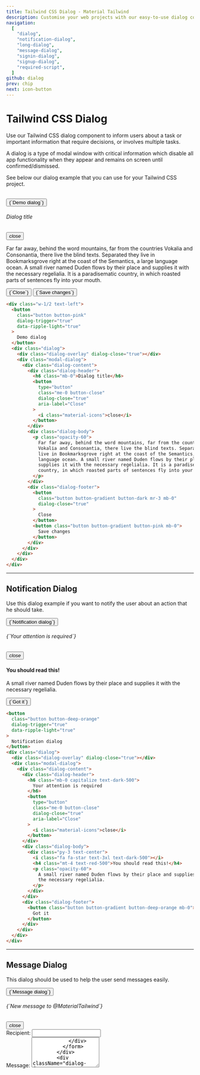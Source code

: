 ```yaml
---
title: Tailwind CSS Dialog - Material Tailwind
description: Customise your web projects with our easy-to-use dialog component for Tailwind CSS using Material Design guidelines.
navigation:
  [
    "dialog",
    "notification-dialog",
    "long-dialog",
    "message-dialog",
    "signin-dialog",
    "signup-dialog",
    "required-script",
  ]
github: dialog
prev: chip
next: icon-button
---
```


# Tailwind CSS Dialog

Use our Tailwind CSS dialog component to inform users about a task or important information that require decisions, or involves multiple tasks.

A dialog is a type of modal window with critical information which disable all app functionality when they appear and remains on screen until confirmed/dismissed.

See below our dialog example that you can use for your Tailwind CSS project.

<br />
<ComponentDemo id="dialog">
  <button
    className="button button-pink mx-auto flex"
    dialog-trigger="true"
    data-ripple-light="true"
  >
    {`Demo dialog`}
  </button>
  <div className="dialog">
    <div className="dialog-overlay" dialog-close="true"></div>
    <div className="modal-dialog">
      <div className="dialog-content">
        <div className="dialog-header">
          <h6 className="mb-0">Dialog title</h6>
          <button
            type="button"
            className="me-0 button-close"
            dialog-close="true"
            aria-label="Close"
          >
            <i className="material-icons">close</i>
          </button>
        </div>
        <div className="dialog-body">
          <p className="opacity-60">
            Far far away, behind the word mountains, far from the countries
            Vokalia and Consonantia, there live the blind texts. Separated they
            live in Bookmarksgrove right at the coast of the Semantics, a large
            language ocean. A small river named Duden flows by their place and
            supplies it with the necessary regelialia. It is a paradisematic
            country, in which roasted parts of sentences fly into your mouth.
          </p>
        </div>
        <div className="dialog-footer">
          <button
            className="button button-gradient button-dark mr-3 mb-0"
            dialog-close="true"
          >
            {`Close`}
          </button>
          <button className="button button-gradient button-pink mb-0">
            {`Save changes`}
          </button>
        </div>
      </div>
    </div>
  </div>
</ComponentDemo>

```html
<div class="w-1/2 text-left">
  <button
    class="button button-pink"
    dialog-trigger="true"
    data-ripple-light="true"
  >
    Demo dialog
  </button>
  <div class="dialog">
    <div class="dialog-overlay" dialog-close="true"></div>
    <div class="modal-dialog">
      <div class="dialog-content">
        <div class="dialog-header">
          <h6 class="mb-0">Dialog title</h6>
          <button
            type="button"
            class="me-0 button-close"
            dialog-close="true"
            aria-label="Close"
          >
            <i class="material-icons">close</i>
          </button>
        </div>
        <div class="dialog-body">
          <p class="opacity-60">
            Far far away, behind the word mountains, far from the countries
            Vokalia and Consonantia, there live the blind texts. Separated they
            live in Bookmarksgrove right at the coast of the Semantics, a large
            language ocean. A small river named Duden flows by their place and
            supplies it with the necessary regelialia. It is a paradisematic
            country, in which roasted parts of sentences fly into your mouth.
          </p>
        </div>
        <div class="dialog-footer">
          <button
            class="button button-gradient button-dark mr-3 mb-0"
            dialog-close="true"
          >
            Close
          </button>
          <button class="button button-gradient button-pink mb-0">
            Save changes
          </button>
        </div>
      </div>
    </div>
  </div>
</div>
```

---

## Notification Dialog

Use this dialog example if you want to notify the user about an action that he should take.

<ComponentDemo id="notification-dialog">
  <button
    className="button button-deep-orange"
    dialog-trigger="true"
    data-ripple-light="true"
  >
    {`Notification dialog`}
  </button>
  <div className="dialog">
    <div className="dialog-overlay" dialog-close="true"></div>
    <div className="modal-dialog">
      <div className="dialog-content">
        <div className="dialog-header">
          <h6 className="mb-0 capitalize text-dark-500">
            {`Your attention is required`}
          </h6>
          <button
            type="button"
            className="me-0 button-close"
            dialog-close="true"
            aria-label="Close"
          >
            <i className="material-icons">close</i>
          </button>
        </div>
        <div className="dialog-body">
          <div className="py-3 text-center">
            <i className="fa fa-star text-3xl text-dark-500"></i>
            <h4 className="mt-4 text-red-500">You should read this!</h4>
            <p className="opacity-60">
              A small river named Duden flows by their place and supplies it
              with the necessary regelialia.
            </p>
          </div>
        </div>
        <div className="dialog-footer">
          <button className="button button-gradient button-pink mb-0">
            {`Got it`}
          </button>
        </div>
      </div>
    </div>
  </div>
</ComponentDemo>

```html
<button
  class="button button-deep-orange"
  dialog-trigger="true"
  data-ripple-light="true"
>
  Notification dialog
</button>
<div class="dialog">
  <div class="dialog-overlay" dialog-close="true"></div>
  <div class="modal-dialog">
    <div class="dialog-content">
      <div class="dialog-header">
        <h6 class="mb-0 capitalize text-dark-500">
          Your attention is required
        </h6>
        <button
          type="button"
          class="me-0 button-close"
          dialog-close="true"
          aria-label="Close"
        >
          <i class="material-icons">close</i>
        </button>
      </div>
      <div class="dialog-body">
        <div class="py-3 text-center">
          <i class="fa fa-star text-3xl text-dark-500"></i>
          <h4 class="mt-4 text-red-500">You should read this!</h4>
          <p class="opacity-60">
            A small river named Duden flows by their place and supplies it with
            the necessary regelialia.
          </p>
        </div>
      </div>
      <div class="dialog-footer">
        <button class="button button-gradient button-deep-orange mb-0">
          Got it
        </button>
      </div>
    </div>
  </div>
</div>
```

---

## Message Dialog

This dialog should be used to help the user send messages easily.

<ComponentDemo id="message-dialog">
  <button
    className="button button-green"
    dialog-trigger="true"
    data-ripple-light="true"
  >
    {`Message dialog`}
  </button>
  <div className="dialog">
    <div className="dialog-overlay" dialog-close="true"></div>
    <div className="modal-dialog">
      <div className="dialog-content">
        <div className="dialog-header">
          <h6 className="mb-0 capitalize text-dark-500">
            {`New message to @MaterialTailwind`}
          </h6>
          <button
            type="button"
            className="me-0 button-close"
            dialog-close="true"
            aria-label="Close"
          >
            <i className="material-icons">close</i>
          </button>
        </div>
        <div className="dialog-body">
          <form action="role">
            <div className="input-group input-group-static my-3">
              <label>Recipient:</label>
              <input type="email" className="form-control" />
            </div>
            <div className="input-group input-group-static my-3">
              <label>Message:</label>
              <textarea type="email" className="form-control" rows="5" />
            </div>
          </form>
        </div>
        <div className="dialog-footer">
          <button className="button button-gradient button-green mb-0">
            {`Send`}
          </button>
        </div>
      </div>
    </div>
  </div>
</ComponentDemo>

```html
<button
  class="button button-green"
  dialog-trigger="true"
  data-ripple-light="true"
>
  Message dialog
</button>
<div class="dialog">
  <div class="dialog-overlay" dialog-close="true"></div>
  <div class="modal-dialog">
    <div class="dialog-content">
      <div class="dialog-header">
        <h6 class="mb-0 capitalize text-dark-500">
          New message to @MaterialTailwind
        </h6>
        <button
          type="button"
          class="me-0 button-close"
          dialog-close="true"
          aria-label="Close"
        >
          <i class="material-icons">close</i>
        </button>
      </div>
      <div class="dialog-body">
        <form action="role">
          <div class="input-group input-group-static my-3">
            <label>Recipient:</label>
            <input type="email" class="form-control" />
          </div>
          <div class="input-group input-group-static my-3">
            <label>Message:</label>
            <textarea type="email" class="form-control" rows="5" />
          </div>
        </form>
      </div>
      <div class="dialog-footer">
        <button class="button button-gradient button-green mb-0">Send</button>
      </div>
    </div>
  </div>
</div>
```

---

## Long Dialog

Use this dialog example to notify the user with longer informational messages.

<ComponentDemo id="long-dialog">
  <button
    className="button button-pink"
    dialog-trigger="true"
    data-ripple-light="true"
  >
    {`Long dialog`}
  </button>
  <div className="dialog">
    <div className="dialog-overlay" dialog-close="true"></div>
    <div className="modal-dialog">
      <div className="dialog-content">
        <div className="dialog-header">
          <h5 className="mb-0 capitalize text-dark-500">Modal title</h5>
          <button
            type="button"
            className="me-0 button-close"
            dialog-close="true"
            aria-label="Close"
          >
            <i className="material-icons">close</i>
          </button>
        </div>
        <div className="dialog-body">
          <p className="opacity-60">
            I always felt like I could do anything. That's the main thing people
            are controlled by! Thoughts- their perception of themselves! They're
            slowed down by their perception of themselves. If you're taught you
            can't do anything, you won't do anything. I was taught I could do
            everything.
          </p>
          <br />
          <br />
          <p className="opacity-60">
            As we live, our hearts turn colder. Cause pain is what we go through
            as we become older. We get insulted by others, lose trust for those
            others. We get back stabbed by friends. It becomes harder for us to
            give others a hand. We get our heart broken by people we love, even
            that we give them all we have. Then we lose family over time. What
            else could rust the heart more over time? Blackgold.
          </p>
          <br />
          <br />
          <p className="opacity-60">
            We're not always in the position that we want to be at. We're
            constantly growing. We're constantly making mistakes. We're
            constantly trying to express ourselves and actualize our dreams. If
            you have the opportunity to play this game of life you need to
            appreciate every moment. A lot of people don't appreciate the moment
            until it's passed.
          </p>
          <br />
          <br />
          <p className="opacity-60">
            There's nothing I really wanted to do in life that I wasn't able to
            get good at. That's my skill. I'm not really specifically talented
            at anything except for the ability to learn. That's what I do.
            That's what I'm here for. Don't be afraid to be wrong because you
            can't learn anything from a compliment.
          </p>
          <br />
          <br />
          <p className="opacity-60">
            It really matters and then like it really doesn't matter. What
            matters is the people who are sparked by it. And the people who are
            like offended by it, it doesn't matter. Because it's about
            motivating the doers. Because I'm here to follow my dreams and
            inspire other people to follow their dreams, too.
          </p>
          <br />
          <br />
          <p className="opacity-60">
            The time is now for it to be okay to be great. People in this world
            shun people for being great. For being a bright color. For standing
            out. But the time is now to be okay to be the greatest you. Would
            you believe in what you believe in, if you were the only one who
            believed it?
          </p>
        </div>
        <div className="dialog-footer">
          <button
            className="button button-gradient button-dark mr-3 mb-0"
            dialog-close="true"
          >
            {`Close`}
          </button>
          <button className="button button-gradient button-pink mb-0">
            {`Save changes`}
          </button>
        </div>
      </div>
    </div>
  </div>
</ComponentDemo>

```html
<button
  class="button button-pink"
  dialog-trigger="true"
  data-ripple-light="true"
>
  Long dialog
</button>
<div class="dialog">
  <div class="dialog-overlay" dialog-close="true"></div>
  <div class="modal-dialog">
    <div class="dialog-content">
      <div class="dialog-header">
        <h5 class="mb-0 capitalize text-dark-500">Modal title</h5>
        <button
          type="button"
          class="me-0 button-close"
          dialog-close="true"
          aria-label="Close"
        >
          <i class="material-icons">close</i>
        </button>
      </div>
      <div class="dialog-body">
        <p class="opacity-60">
          I always felt like I could do anything. That's the main thing people
          are controlled by! Thoughts- their perception of themselves! They're
          slowed down by their perception of themselves. If you're taught you
          can't do anything, you won't do anything. I was taught I could do
          everything.
        </p>
        <br /><br />
        <p class="opacity-60">
          As we live, our hearts turn colder. Cause pain is what we go through
          as we become older. We get insulted by others, lose trust for those
          others. We get back stabbed by friends. It becomes harder for us to
          give others a hand. We get our heart broken by people we love, even
          that we give them all we have. Then we lose family over time. What
          else could rust the heart more over time? Blackgold.
        </p>
        <br /><br />
        <p class="opacity-60">
          We're not always in the position that we want to be at. We're
          constantly growing. We're constantly making mistakes. We're constantly
          trying to express ourselves and actualize our dreams. If you have the
          opportunity to play this game of life you need to appreciate every
          moment. A lot of people don't appreciate the moment until it's passed.
        </p>
        <br /><br />
        <p class="opacity-60">
          There's nothing I really wanted to do in life that I wasn't able to
          get good at. That's my skill. I'm not really specifically talented at
          anything except for the ability to learn. That's what I do. That's
          what I'm here for. Don't be afraid to be wrong because you can't learn
          anything from a compliment.
        </p>
        <br /><br />
        <p class="opacity-60">
          It really matters and then like it really doesn't matter. What matters
          is the people who are sparked by it. And the people who are like
          offended by it, it doesn't matter. Because it's about motivating the
          doers. Because I'm here to follow my dreams and inspire other people
          to follow their dreams, too.
        </p>
        <br /><br />
        <p class="opacity-60">
          The time is now for it to be okay to be great. People in this world
          shun people for being great. For being a bright color. For standing
          out. But the time is now to be okay to be the greatest you. Would you
          believe in what you believe in, if you were the only one who believed
          it?
        </p>
      </div>
      <div class="dialog-footer">
        <button
          class="button button-gradient button-dark mr-3 mb-0"
          dialog-close="true"
        >
          Close
        </button>
        <button class="button button-gradient button-pink mb-0">
          Save changes
        </button>
      </div>
    </div>
  </div>
</div>
```

---

## Signin Dialog

Use this example to help users Sign in easily

<ComponentDemo id="signin-dialog">
  <button
    className="button button-pink"
    dialog-trigger="true"
    data-ripple-light="true"
  >
    {`Signin dialog`}
  </button>
  <div className="dialog">
    <div className="dialog-overlay" dialog-close="true"></div>
    <div className="modal-dialog">
      <div className="dialog-content mx-12">
        <div className="card">
          <div className="card-header mx-4 -mt-6">
            <div className="pe-1 rounded-lg bg-pink-500 py-3 shadow-lg">
              <h4 className="mt-2 mb-0 text-center font-bold text-white">
                {`Sign in`}
              </h4>
              <div className="mt-4 flex">
                <a className="button button-text ml-auto" href="#">
                  <i className="fab fa-facebook-f text-lg text-white"></i>
                </a>
                <a className="button button-text" href="#">
                  <i className="fab fa-github text-lg text-white"></i>
                </a>
                <a className="button button-text mr-auto" href="#">
                  <i className="fab fa-google text-lg text-white"></i>
                </a>
              </div>
            </div>
          </div>
          <div className="card-body">
            <form action="role">
              <div className="input-group input-group-outline my-3">
                <label className="form-label">Email</label>
                <input type="email" className="form-control" />
              </div>
              <div className="input-group input-group-outline my-3">
                <label className="form-label">Password</label>
                <input type="password" className="form-control" />
              </div>
            </form>
            <div className="form-check form-switch my-7 ml-1 flex items-center">
              <input
                className="absolute z-10 h-5 w-8 cursor-pointer opacity-0"
                data-attribute="toggle"
                id="remember"
              />
              <div className="form-check-input"></div>
              <label className="form-check-label mb-0 ml-2 cursor-pointer">
                {`Remember me`}
              </label>
            </div>
            <button className="button button-pink w-full">Sign In</button>
            <a href="#">
              <p className="mt-5 mb-0 text-center text-sm">
                Don&apos;t have an account?
              </p>
            </a>
          </div>
        </div>
      </div>
    </div>
  </div>
</ComponentDemo>

```html
<button
  class="button button-pink"
  dialog-trigger="true"
  data-ripple-light="true"
>
  Signin dialog
</button>
<div class="dialog">
  <div class="dialog-overlay" dialog-close="true"></div>
  <div class="modal-dialog">
    <div class="dialog-content mx-12">
      <div class="card">
        <div class="card-header mx-4 -mt-6">
          <div class="pe-1 rounded-lg bg-pink-500 py-3 shadow-lg">
            <h4 class="mt-2 mb-0 text-center font-bold text-white">Sign in</h4>
            <div class="mt-4 flex">
              <a class="button button-text ml-auto" href="#">
                <i class="fab fa-facebook-f text-lg text-white"></i>
              </a>
              <a class="button button-text" href="#">
                <i class="fab fa-github text-lg text-white"></i>
              </a>
              <a class="button button-text mr-auto" href="#">
                <i class="fab fa-google text-lg text-white"></i>
              </a>
            </div>
          </div>
        </div>
        <div class="card-body">
          <form action="role">
            <div class="input-group input-group-outline my-3">
              <label class="form-label">Email</label>
              <input type="email" class="form-control" />
            </div>
            <div class="input-group input-group-outline my-3">
              <label class="form-label">Password</label>
              <input type="password" class="form-control" />
            </div>
          </form>
          <div class="form-check form-switch my-7 ml-1 flex items-center">
            <input
              class="absolute z-10 h-5 w-8 cursor-pointer opacity-0"
              data-attribute="toggle"
              id="remember"
            />
            <div class="form-check-input"></div>
            <label class="form-check-label mb-0 ml-2 cursor-pointer">
              Remember me
            </label>
          </div>
          <button class="button button-pink w-full">Sign In</button>
          <a href="#">
            <p class="mt-5 mb-0 text-center text-sm">
              Don&apos;t have an account?
            </p>
          </a>
        </div>
      </div>
    </div>
  </div>
</div>
```

---

## Signup Dialog

Use this example to help users Signup in easily

<ComponentDemo id="signup-dialog">
  <button
    className="button button-cyan"
    dialog-trigger="true"
    data-ripple-light="true"
  >
    {`Signup dialog`}
  </button>
  <div className="dialog">
    <div className="dialog-overlay" dialog-close="true"></div>
    <div className="modal-dialog">
      <div className="dialog-content mx-12">
        <div className="card">
          <div className="card-header mx-4 -mt-6">
            <div className="pe-1 rounded-lg bg-cyan-500 py-3 shadow-lg">
              <h4 className="mt-2 mb-0 text-center font-bold text-white">
                {`Sign up`}
              </h4>
              <div className="mt-4 flex">
                <a className="button button-text ml-auto" href="#">
                  <i className="fab fa-facebook-f text-lg text-white"></i>
                </a>
                <a className="button button-text" href="#">
                  <i className="fab fa-github text-lg text-white"></i>
                </a>
                <a className="button button-text mr-auto" href="#">
                  <i className="fab fa-google text-lg text-white"></i>
                </a>
              </div>
            </div>
          </div>
          <div className="card-body">
            <form action="role">
              <div className="input-group input-group-dynamic my-5">
                <label className="form-label">Username</label>
                <input type="text" className="form-control" />
              </div>
              <div className="input-group input-group-dynamic my-5">
                <label className="form-label">Email</label>
                <input type="email" className="form-control" />
              </div>
              <div className="input-group input-group-dynamic my-5">
                <label className="form-label">Password</label>
                <input type="password" className="form-control" />
              </div>
            </form>
            <button className="button button-cyan mx-auto flex">Sign Up</button>
            <a href="#">
              <p className="mt-5 mb-0 text-center text-sm">
                Already have an account?
              </p>
            </a>
          </div>
        </div>
      </div>
    </div>
  </div>
</ComponentDemo>

```html
<button
  class="button button-cyan"
  dialog-trigger="true"
  data-ripple-light="true"
>
  Signup dialog
</button>
<div class="dialog">
  <div class="dialog-overlay" dialog-close="true"></div>
  <div class="modal-dialog">
    <div class="dialog-content mx-12">
      <div class="card">
        <div class="card-header mx-4 -mt-6">
          <div class="pe-1 rounded-lg bg-cyan-500 py-3 shadow-lg">
            <h4 class="mt-2 mb-0 text-center font-bold text-white">Sign up</h4>
            <div class="mt-4 flex">
              <a class="button button-text ml-auto" href="#">
                <i class="fab fa-facebook-f text-lg text-white"></i>
              </a>
              <a class="button button-text" href="#">
                <i class="fab fa-github text-lg text-white"></i>
              </a>
              <a class="button button-text mr-auto" href="#">
                <i class="fab fa-google text-lg text-white"></i>
              </a>
            </div>
          </div>
        </div>
        <div class="card-body">
          <form action="role">
            <div class="input-group input-group-dynamic my-5">
              <label class="form-label">Username</label>
              <input type="text" class="form-control" />
            </div>
            <div class="input-group input-group-dynamic my-5">
              <label class="form-label">Email</label>
              <input type="email" class="form-control" />
            </div>
            <div class="input-group input-group-dynamic my-5">
              <label class="form-label">Password</label>
              <input type="password" class="form-control" />
            </div>
          </form>
          <button class="button button-cyan mx-auto flex">Sign Up</button>
          <a href="#">
            <p class="mt-5 mb-0 text-center text-sm">
              Already have an account?
            </p>
          </a>
        </div>
      </div>
    </div>
  </div>
</div>
```

---

## Required Scrips

<span id="required-script" className="scroll-mt-56" />

The dialog component needs a required script file to work, you just need to add the below script file to the bottom of your html file.

```html
<!-- from node_modules -->
<script src="node_modules/@material-tailwind/html/scripts/dialog.js"></script>

<!-- from cdn -->
<script src="https://unpkg.com/@material-tailwind/html@latest/scripts/dialog.js"></script>
```
